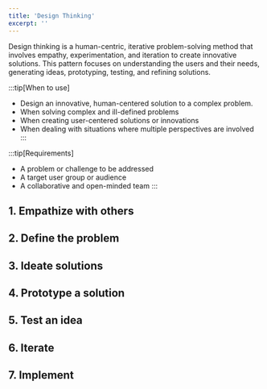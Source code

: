 ```yaml
---
title: 'Design Thinking'
excerpt: ''
---
```


Design thinking is a human-centric, iterative problem-solving method that involves empathy, experimentation, and iteration to create innovative solutions. This pattern focuses on understanding the users and their needs, generating ideas, prototyping, testing, and refining solutions.

:::tip[When to use]

- Design an innovative, human-centered solution to a complex problem.
- When solving complex and ill-defined problems
- When creating user-centered solutions or innovations
- When dealing with situations where multiple perspectives are involved
:::

:::tip[Requirements]

- A problem or challenge to be addressed
- A target user group or audience
- A collaborative and open-minded team
:::




<LinkCard
  title="Intro <span style='color:#cc0000;'>(required)</span>"
  description="Follow the introduction pattern to ensure a consistent and positive start to the learning experience across all our products."
  href="/patterns/patterns/meta/intro/"
  id="intro"
/>

## 1. Empathize with others

## 2. Define the problem

## 3. Ideate solutions

## 4. Prototype a solution

## 5. Test an idea

## 6. Iterate

## 7. Implement

<LinkCard
  title="Outro <span style='color:#cc0000;'>(required)</span>"
  description="Follow the introduction pattern to ensure a consistent and positive start to the learning experience across all our products."
  href="/patterns/patterns/meta/intro/"
  id="intro"
/>